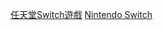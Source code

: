{{Distinguished subcategory|任天堂Switch遊戲|作品}}

[[Category:任天堂Switch遊戲|]]
[[Category:平台独占游戏|Nintendo Switch]]